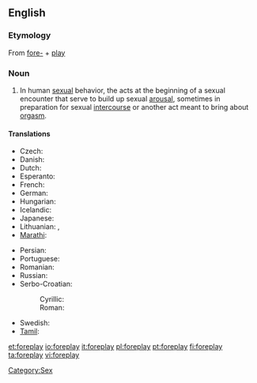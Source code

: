 ==English==

===Etymology===
{{wikipedia}}
From [[fore-]] + [[play]]

===Noun===
{{en-noun|-}}

# In human [[sexual]] behavior, the acts at the beginning of a sexual encounter that serve to build up sexual [[arousal]], sometimes in preparation for sexual [[intercourse]] or another act meant to bring about [[orgasm]].

====Translations====
{{trans-top|foreplay}}
* Czech: {{t-|cs|předehra|f}}
* Danish: {{t-|da|forspil}}
* Dutch: {{t-|nl|voorspel}}
* Esperanto: {{t|eo|antaŭludo}}
* French: {{t+|fr|préliminaire}}
* German: {{t+|de|Vorspiel|n}}
* Hungarian: {{t|hu|előjáték}}
* Icelandic: {{t|is|forleikur|m}}
* Japanese: {{t|ja|前戯|[[ぜんぎ]]|tr={{Jpan}}, zengi|sc=Jpan}}
* Lithuanian: {{t|lt|meilės žaismas|m|xs=Lithuanian}},  {{t|lt|erotinės glamonės|f|p|xs=Lithuanian}}
* [[Marathi]]: {{t|mr|प्रणय|sc=Deva|xs=Marathi}}
{{trans-mid}}
* Persian: {{t+|fa|عشق‌بازی|tr=eshqbazi|xs=Persian}}
* Portuguese: {{t|pt|preliminares|f}}
* Romanian: {{t-|ro|preludiu|n}}
* Russian: {{t|ru|прелюдия|f|tr=preljúdija}}
* Serbo-Croatian:
*: Cyrillic: {{tø|sh|предигра|f|alt=пре̏дигра|sc=Cyrl|xs=Serbo-Croatian}}
*: Roman: {{tø|sh|predigra|f|alt=prȅdigra|xs=Serbo-Croatian}}
* Swedish: {{t-|sv|förspel}}
* [[Tamil]]: {{t|ta|பாலுணர்வூட்டல்|xs=Tamil}}
{{trans-bottom}}

[[Category:Sex]]

[[et:foreplay]]
[[io:foreplay]]
[[it:foreplay]]
[[pl:foreplay]]
[[pt:foreplay]]
[[fi:foreplay]]
[[ta:foreplay]]
[[vi:foreplay]]